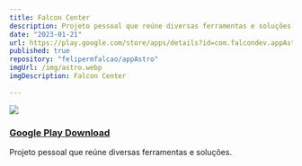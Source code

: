 ```yaml
---
title: Falcon Center
description: Projeto pessoal que reúne diversas ferramentas e soluções.
date: "2023-01-21"
url: https://play.google.com/store/apps/details?id=com.falcondev.appAstroExpo&hl=pt_BR&gl=BR
published: true
repository: "felipermfalcao/appAstro"
imgUrl: /img/astro.webp
imgDescription: Falcon Center
  
---
```



 [![](/img/astro_app.webp)](https://play.google.com/store/apps/details?id=com.falcondev.appAstroExpo&hl=pt_BR&gl=BR)

 ### [Google Play Download](https://play.google.com/store/apps/details?id=com.falcondev.appAstroExpo&hl=pt_BR&gl=BR)

 Projeto pessoal que reúne diversas ferramentas e soluções.